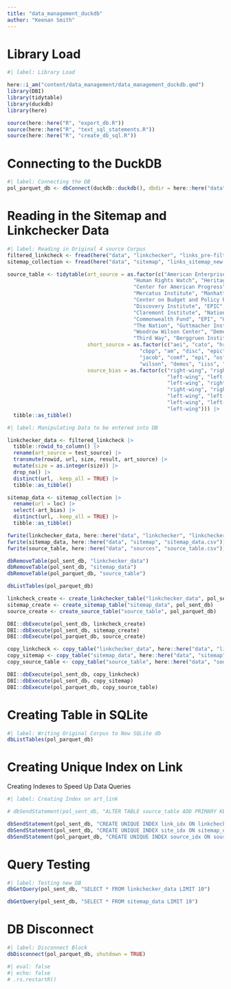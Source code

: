 ---
title: "data_management_duckdb"
author: "Keenan Smith"
---

# Library Load

```{r}
#| label: Library Load

here::i_am("content/data_management/data_management_duckdb.qmd")
library(DBI)
library(tidytable)
library(duckdb)
library(here)

source(here::here("R", "export_db.R"))
source(here::here("R", "text_sql_statements.R"))
source(here::here("R", "create_db_sql.R"))

```

# Connecting to the DuckDB

```{r}
#| label: Connecting the DB
pol_parquet_db <- dbConnect(duckdb::duckdb(), dbdir = here::here("data","pol-parquet.duckdb"))
```

# Reading in the Sitemap and Linkchecker Data

```{r}
#| label: Reading in Original 4 source Corpus
filtered_linkcheck <- fread(here("data", "linkchecker", "links_pre-filtered_linkchecker.csv"))
sitemap_collection <- fread(here("data", "sitemap", "links_sitemap_new.csv"))

source_table <- tidytable(art_source = as.factor(c("American Enterprise Institute", "Cato Institute",
                                         "Human Rights Watch", "Heritage Foundation",
                                         "Center for American Progress", "Urban Institute",
                                         "Mercatus Institute", "Manhattan Institute",
                                         "Center on Budget and Policy Priorities", "American Mind",
                                         "Discovery Institute", "EPIC", "Hoover Institute",
                                         "Claremont Institute", "National Review", "Jacobin",
                                         "Commonwealth Fund", "EPI", "Open Society Foundations",
                                         "The Nation", "Guttmacher Institute", "Brookings Institute",
                                         "Woodrow Wilson Center", "Demos", "International Institute for Strategic Studies",
                                         "Third Way", "Berggruen Institute", "Fabian Society", "Council on Foreign Relations")),
                          short_source = as.factor(c("aei", "cato", "hrw", "heritage", "cap", "urban", "merc", "mani",
                                           "cbpp", "am", "disc", "epic", "hoov", "clare", "natr",
                                           "jacob", "comf", "epi", "osf", "tnat", "gutt", "brook",
                                           "wilson", "demos", "iiss", "third", "berg", "fab", "cfr")),
                          source_bias = as.factor(c("right-wing", "right-wing", "left-wing", "right-wing",
                                                    "left-wing", "left-wing", "right-wing", "right-wing",
                                                    "left-wing", "right-wing", "right-wing", "right-wing",
                                                    "right-wing", "right-wing", "right-wing", "left-wing",
                                                    "left-wing", "left-wing", "left-wing", "left-wing", "left-wing", "left-wing",
                                                    "left-wing", "left-wing", "left-wing", "left-wing", "left-wing", "left-wing",
                                                    "left-wing"))) |>
  tibble::as_tibble()
```

```{r}
#| label: Manipulating Data to be entered into DB

linkchecker_data <- filtered_linkcheck |>
  tibble::rowid_to_column() |>
  rename(art_source = test_source) |>
  transmute(rowid, url, size, result, art_source) |>
  mutate(size = as.integer(size)) |>
  drop_na() |>
  distinct(url, .keep_all = TRUE) |>
  tibble::as_tibble()

sitemap_data <- sitemap_collection |>
  rename(url = loc) |>
  select(-art_bias) |>
  distinct(url, .keep_all = TRUE) |>
  tibble::as_tibble()

fwrite(linkchecker_data, here::here("data", "linkchecker", "linkchecker_data.csv"))
fwrite(sitemap_data, here::here("data", "sitemap", "sitemap_data.csv"))
fwrite(source_table, here::here("data", "sources", "source_table.csv"))
```

```{r}
dbRemoveTable(pol_sent_db, "linkchecker_data")
dbRemoveTable(pol_sent_db, "sitemap_data")
dbRemoveTable(pol_parquet_db, "source_table")

dbListTables(pol_parquet_db)

linkcheck_create <- create_linkchecker_table("linkchecker_data", pol_sent_db)
sitemap_create <- create_sitemap_table("sitemap_data", pol_sent_db)
source_create <- create_source_table("source_table", pol_parquet_db)

DBI::dbExecute(pol_sent_db, linkcheck_create)
DBI::dbExecute(pol_sent_db, sitemap_create)
DBI::dbExecute(pol_parquet_db, source_create)
```

```{r}
copy_linkcheck <- copy_table("linkchecker_data", here::here("data", "linkchecker", "linkchecker_data.csv"), pol_sent_db)
copy_sitemap <- copy_table("sitemap_data", here::here("data", "sitemap", "sitemap_data.csv"), pol_sent_db)
copy_source_table <- copy_table("source_table", here::here("data", "sources", "source_table.csv"), pol_parquet_db)

DBI::dbExecute(pol_sent_db, copy_linkcheck)
DBI::dbExecute(pol_sent_db, copy_sitemap)
DBI::dbExecute(pol_parquet_db, copy_source_table)
```


# Creating Table in SQLite

```{r}
#| label: Writing Original Corpus to New SQLite db
dbListTables(pol_parquet_db)
```

# Creating Unique Index on Link

Creating Indexes to Speed Up Data Queries

```{r}
#| label: Creating Index on art_link

# dbSendStatement(pol_sent_db, "ALTER TABLE source_table ADD PRIMARY KEY (art_source)")

dbSendStatement(pol_sent_db, "CREATE UNIQUE INDEX link_idx ON linkchecker_data (url, art_source)")
dbSendStatement(pol_sent_db, "CREATE UNIQUE INDEX site_idx ON sitemap_data (url, art_source)") 
dbSendStatement(pol_parquet_db, "CREATE UNIQUE INDEX source_idx ON source_table (art_source)") 
```

# Query Testing

```{r}
#| label: Testing new DB
dbGetQuery(pol_sent_db, "SELECT * FROM linkchecker_data LIMIT 10")
```

```{r}
dbGetQuery(pol_sent_db, "SELECT * FROM sitemap_data LIMIT 10")
```

# DB Disconnect

```{r}
#| label: Disconnect Block
dbDisconnect(pol_parquet_db, shutdown = TRUE)
```

```{r}
#| eval: false
#| echo: false
# .rs.restartR()
```

